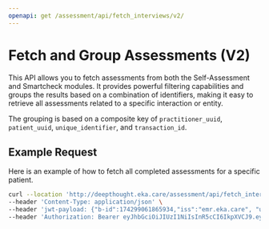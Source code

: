 ```yaml
---
openapi: get /assessment/api/fetch_interviews/v2/
---
```


# Fetch and Group Assessments (V2)

This API allows you to fetch assessments from both the Self-Assessment and Smartcheck modules. It provides powerful filtering capabilities and groups the results based on a combination of identifiers, making it easy to retrieve all assessments related to a specific interaction or entity.

The grouping is based on a composite key of `practitioner_uuid`, `patient_uuid`, `unique_identifier`, and `transaction_id`.

## Example Request

<APIEndpoint
  method="GET"
  path="/assessment/api/fetch_interviews/v2/"
  description="Fetch assessments for patients or doctors based on filters like status, workflow IDs and identifiers"
/>

Here is an example of how to fetch all completed assessments for a specific patient.

```bash
curl --location 'http://deepthought.eka.care/assessment/api/fetch_interviews/v2/?status=COMPLETED&unique_identifier=173765761279832' \
--header 'Content-Type: application/json' \
--header 'jwt-payload: {"b-id":174299061865934,"iss":"emr.eka.care", "uuid":"40d6c891-4a30-400e-a861-7fdb9b06606a"}' \
--header 'Authorization: Bearer eyJhbGciOiJIUzI1NiIsInR5cCI6IkpXVCJ9.eyJhdWQiOiJkb2Mtd2ViIiwiYi1pZCI6IjE3MDE0MjYxMjk4NTU4OCIsImNjIjp7ImRvYy1pZCI6IjE2MTQ2Nzc1NjA0NDIwMyIsImlzLWQiOnRydWV9LCJkb2IiOiIxOTkyLTA4LTA1IiwiZG9jLWlkIjoiMTYxNDY3NzU2MDQ0MjAzIiwiZXhwIjoxNzUyNTEyNTA0LCJmbiI6IlJhZ2h1bmFuZGFuIiwiZ2VuIjoiTSIsImlhdCI6MTc1MjUwODkwNCwiaWRwIjoibW9iIiwiaXMtZCI6dHJ1ZSwiaXNzIjoiZW1yLmVrYS5jYXJlIiwibG4iOiJHdXB0YSIsIm9pZCI6IjE2MTQ2Nzc1NjA0NDIwMyIsInByaSI6dHJ1ZSwiciI6IklOIiwidXVpZCI6IjQwZDZjODkxLTRhMzAtNDAwZS1hODYxLTdmZGI5YjA2NjA2YSJ9.DYLDmKHqt11_fol2MFjMuOpDJqhac1K_2w0rhP1X3LI'